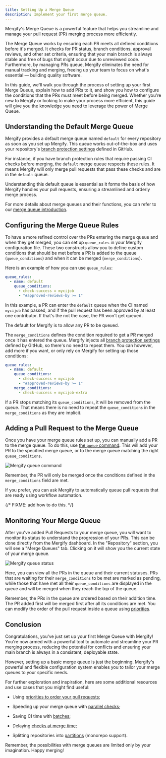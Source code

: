 ```yaml
---
title: Setting Up a Merge Queue
description: Implement your first merge queue.
---
```



Mergify's Merge Queue is a powerful feature that helps you streamline and
manage your pull request (PR) merging process more efficiently.

The Merge Queue works by ensuring each PR meets all defined conditions before
it's merged. It checks for PR status, branch conditions, approval reviews, and
other set criteria, ensuring that your main branch is always stable and free of
bugs that might occur due to unreviewed code. Furthermore, by managing PRs
queue, Mergify eliminates the need for manual tracking and merging, freeing up
your team to focus on what's essential — building quality software.

In this guide, we'll walk you through the process of setting up your first
Merge Queue, explain how to add PRs to it, and show you how to configure the
conditions that the PRs must meet before being merged. Whether you're new to
Mergify or looking to make your process more efficient, this guide will give
you the knowledge you need to leverage the power of Merge Queue.

<Youtube video="p46QbSetdQI" title="Demo merge queue"/>

## Understanding the Default Merge Queue

Mergify provides a default merge queue named `default` for every repository as
soon as you set up Mergify. This queue works out-of-the-box and uses your
repository's [branch protection
settings](https://docs.github.com/en/repositories/configuring-branches-and-merges-in-your-repository/managing-protected-branches/about-protected-branches)
defined in GitHub.

For instance, if you have branch protection rules that require passing CI
checks before merging, the `default` merge queue respects these rules. It means
Mergify will only merge pull requests that pass these checks and are in the
`default` queue.

Understanding this default queue is essential as it forms the basis of how
Mergify handles your pull requests, ensuring a streamlined and orderly merge
process.

For more details about merge queues and their functions, you can refer to our
[merge queue introduction](./).

## Configuring the Merge Queue Rules

To have a more refined control over the PRs entering the merge queue and when
they get merged, you can set up `queue_rules` in your Mergify configuration
file. These two constructs allow you to define custom conditions that should be
met before a PR is added to the queue (`queue_conditions`) and when it can be
merged (`merge_conditions`).

Here is an example of how you can use `queue_rules`:

```yaml
queue_rules:
  - name: default
    queue_conditions:
      - check-success = mycijob
      - "#approved-reviews-by >= 1"
```

In this example, a PR can enter the `default` queue when the CI named `mycijob`
has passed, and if the pull request has been approved by at least one
contributor. If that's the not the case, the PR won't get queued.

The default for Mergify is to allow any PR to be queued.

The `merge_conditions` defines the condition required to get a PR merged once
it has entered the queue. Mergify injects all [branch protection
settings](https://docs.github.com/en/repositories/configuring-branches-and-merges-in-your-repository/managing-protected-branches/about-protected-branches)
defined by GitHub, so there's no need to repeat them. You can however, add more
if you want, or only rely on Mergify for setting up those conditions:

```yaml
queue_rules:
  - name: default
    queue_conditions:
      - check-success = mycijob
      - "#approved-reviews-by >= 1"
    merge_conditions:
      - check-success = mycijob-extra
```

If a PR stops matching its `queue_conditions`, it will be removed from the
queue. That means there is no need to repeat the `queue_conditions` in the
`merge_conditions` as they are implicit.

## Adding a Pull Request to the Merge Queue

Once you have your merge queue rules set up, you can manually add a PR to the
merge queue. To do this, use [the `queue` command](/commands/queue). This will
add your PR to the specified merge queue, or to the merge queue matching the
right `queue_conditions`.

<Image src={queueCommandScreenshot} alt="Mergify queue command" />

Remember, the PR will only be merged once the conditions defined in the
`merge_conditions` field are met.

If you prefer, you can ask Mergify to automatically queue pull requests that
are ready using workflow automation.

{/* FIXME: add how to do this. */}

## Monitoring Your Merge Queue

After you've added Pull Requests to your merge queue, you will want to monitor
its status to understand the progression of your PRs. This can be done directly
from the Mergify dashboard. In the "Repository" section, you will see a "Merge
Queues" tab. Clicking on it will show you the current state of your merge
queue.

<Image src={queueStatusScreenshot} alt="Mergify queue status" />

Here, you can view all the PRs in the queue and their current statuses. PRs
that are waiting for their `merge_conditions` to be met are marked as pending,
while those that have met all their `queue_conditions` are displayed in the
queue and will be merged when they reach the top of the queue.

Remember, the PRs in the queue are ordered based on their addition time. The PR
added first will be merged first after all its conditions are met. You can
modify the order of the pull request inside a queue using
[priorities](/merge-queue/priority).

## Conclusion

Congratulations, you've just set up your first Merge Queue with Mergify! You're
now armed with a powerful tool to automate and streamline your PR merging
process, reducing the potential for conflicts and ensuring your main branch is
always in a consistent, deployable state.

However, setting up a basic merge queue is just the beginning. Mergify's
powerful and flexible configuration system enables you to tailor your merge
queues to your specific needs.

For further exploration and inspiration, here are some additional resources and
use cases that you might find useful:

- Using [priorities to order your pull requests](/merge-queue/priority);

- Speeding up your merge queue with [parallel
  checks](/merge-queue/parallel-checks);

- Saving CI time with [batches](/merge-queue/batches);

- Delaying [checks at merge time](/merge-queue/two-step);

- Splitting repositories into [partitions](/merge-queue/partitions) (monorepo
  support).

Remember, the possibilities with merge queues are limited only by your
imagination. Happy merging!
